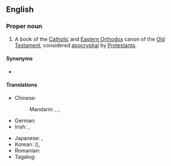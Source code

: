 ==English==
{{book of the Bible|Book of Wisdom}}

===Proper noun===
{{en-proper noun|head=[[wisdom|Wisdom]] of [[Solomon]]}}

# A book of the [[Catholic]] and [[Eastern Orthodox]] canon of the [[Old Testament]], considered [[apocryphal]] by [[Protestants]].

====Synonyms====
* {{l|en|Wisdom}}

====Translations====
{{trans-top|book}}
* Chinese:
*: Mandarin: {{t|cmn|所羅門智訓}}, {{t|cmn|所罗门智训|tr=Suǒluóménzhìxùn}}, {{t|cmn|智慧篇|tr=Zhìhuìpiān}}
* German: {{t|de|Weisheit Salomos|f}}
* Irish: {{t|ga|Leabhar na hEagna|m}}, {{t|ga|Eagna|f}}
{{trans-mid}}
* Japanese: {{t|ja|ソロモンの知恵|tr=ソロモンのちえ, Soromon no Chie}}, {{t|ja|知恵の書|tr=ちえのしょ, Chie no Sho}}
* Korean: {{t|ko|^솔로몬의 지혜}} ({{t+|ko|솔로몬의 智慧|tr=-}}), {{t|ko|^지혜서(智慧書)}}
* Romanian: {{t|ro|Înțelepciunea lui Solomon|f}}
* Tagalog: {{t|tl|Karunungan ni Solomon}}
{{trans-bottom}}